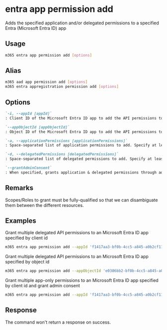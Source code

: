 
# entra app permission add

Adds the specified application and/or delegated permissions to a specified Entra (Microsoft Entra ID) app

## Usage

```sh
m365 entra app permission add [options]
```

## Alias

```sh
m365 aad app permission add [options]
m365 entra appregistration permission add [options]
```

## Options

```md definition-list
`-i, --appId [appId]`
: Client ID of the Microsoft Entra ID app to add the API permissions to. Specify `appId` or `appObjectId` but not both.

`--appObjectId [appObjectId]`
: Object ID of the Microsoft Entra ID app to add the API permissions to. Specify `appId` or `appObjectId` but not both.

`-a, --applicationPermissions [applicationPermissions]`
: Space-separated list of application permissions to add. Specify at least `applicationPermissions` or `delegatedPermissions`.

`-d, --delegatedPermissions [delegatedPermissions]`
: Space-separated list of delegated permissions to add. Specify at least `applicationPermissions` or `delegatedPermissions`.

`--grantAdminConsent`
: When specified, grants application & delegated permissions through admin consent.
```

<Global />

## Remarks

Scopes/Roles to grant must be fully-qualified so that we can disambiguate them between the different resources.

## Examples

Grant multiple delegated API permissions to an Microsoft Entra ID app specified by client id

```sh
m365 entra app permission add --appId 'f1417aa3-bf0b-4cc5-a845-a0b2cf11f690' --delegatedPermissions 'https://management.azure.com/user_impersonation https://service.flow.microsoft.com/Flows.Read.All https://graph.microsoft.com/Agreement.Read.All'
```

Grant multiple delegated API permissions to an Microsoft Entra ID app specified by object id

```sh
m365 entra app permission add --appObjectId 'e0306bb2-bf0b-4cc5-a845-a0b2cf11f690' --delegatedPermissions 'https://management.azure.com/user_impersonation https://service.flow.microsoft.com/Flows.Read.All https://graph.microsoft.com/Agreement.Read.All'
```

Grant multiple app-only permissions to an Microsoft Entra ID app specified by client id and grant admin consent

```sh
m365 entra app permission add --appId 'f1417aa3-bf0b-4cc5-a845-a0b2cf11f690' --applicationPermissions 'https://graph.microsoft.com/Sites.FullControl.All https://microsoft.sharepoint-df.com/Sites.FullControl.All' --grantAdminConsent
```

## Response

The command won't return a response on success.
